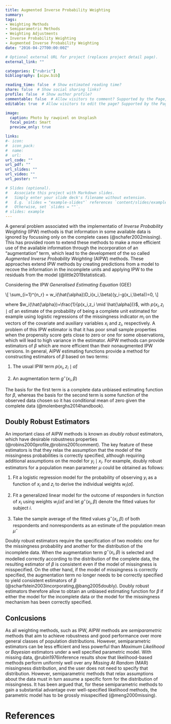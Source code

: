 ```yaml
---
title: Augmented Inverse Probability Weighting
summary: 
tags:
- Weighting Methods
- Semiparametric Methods
- Weighting Adjustments
- Inverse Probability Weighting
- Augmented Inverse Probability Weighting
date: "2016-04-27T00:00:00Z"

# Optional external URL for project (replaces project detail page).
external_link: ""

categories: ["rubric"]
bibliography: [aipw.bib]

reading_time: false  # Show estimated reading time?
share: false  # Show social sharing links?
profile: false  # Show author profile?
commentable: false  # Allow visitors to comment? Supported by the Page, Post, and Docs content types.
editable: true  # Allow visitors to edit the page? Supported by the Page, Post, and Docs content types.

image:
  caption: Photo by rawpixel on Unsplash
  focal_point: Smart
  preview_only: true

links:
#- icon: 
#  icon_pack: 
#  name: 
#  url: 
url_code: ""
url_pdf: ""
url_slides: ""
url_video: ""
url_poster: ""

# Slides (optional).
#   Associate this project with Markdown slides.
#   Simply enter your slide deck's filename without extension.
#   E.g. `slides = "example-slides"` references `content/slides/example-slides.md`.
#   Otherwise, set `slides = ""`.
# slides: example
---
```


A general problem associated with the implementatio of *Inverse Probability Weighting* (IPW) methods is that information in some available data is ignored by focussing only on the complete cases (@schafer2002missing). This has provided room to extend these methods to make a more efficient use of the available information through the incorporation of an "augmentation" term, which lead to the development of the so called *Augmented Inverse Probability Weighting* (AIPW) methods. These approaches extend IPW methods by creating predictions from a model to recove the information in the incomplete units and applying IPW to the residuals from the model (@little2019statistical).   

Considering the IPW *Generalised Estimating Equation* (GEE) 

\\[
\\sum\_{i=1}\^{n\_r} = w\_i(\\hat{\\alpha})D\_i(x\_i,\\beta)(y\_i-g(x\_i,\\beta))=0,
\\]

where $w_i(\hat{\alpha})=\frac{1}{p(x_i,z_i \mid \hat{\alpha})}$, with $p(x_i,z_i \mid \hat{\alpha})$ an estimate of the probability of being a complete unit estimated for example using logistic regressions of the missingness indicator $m_i$ on the vectors of the covariate and auxiliary variables $x_i$ and $z_i$, respectively. A problem of this IPW estimator is that it has poor small sample properties when the propensity score gets close to zero or one for some observations, which will lead to high variance in the estimator. AIPW methods can provide estimators of $\beta$ which are more efficient than their nonaugmented IPW versions. In general, AIPW estimating functions provide a method for constructing estimators of $\beta$ based on two terms:

1. The usual IPW term $p(x_i,z_i \mid \hat{\alpha})$

2. An augmentation term $g^\star(x_i,\beta)$

The basis for the first term is a complete data unbiased estimating function for $\beta$, whereas the basis for the second term is some function of the observed data chosen so it has conditional mean of zero given the complete data (@molenberghs2014handbook).

## Doubly Robust Estimators

An important class of AIPW methods is known as *doubly robust* estimators, which have desirable robustness properties (@robins2000profile,@robins2001comment). The key feature of these estimators is that they relax the assumption that the model of the missingness probabilities is correctly specified, although requiring additional assumptions on the model for $y_i \mid x_i$. For example, doubly robust estimators for a population mean parameter $\mu$ could be obtained as follows:

1. Fit a logistic regression model for the probability of observing $y_i$ as a function of $x_i$ and $z_i$ to derive the individual weights $w_i(\hat{\alpha})$.

2. Fit a generalized linear model for the outcome of responders in function of $x_i$ using weights $w_i(\hat{\alpha})$ and let $g^\star(x_i,\beta)$ denote the fitted values for subject $i$.

3. Take the sample average of the fitted values $g^\star(x_i,\beta)$ of both respondents and nonrespondents as an estimate of the population mean $\hat{\mu}$

Doubly robust estimators require the specification of two models: one for the missingness probability and another for the distribution of the incomplete data. When the augmentation term $g^\star(x_i,\beta)$ is selected and modelled correctly according to the distribution of the complete data, the resulting estimator of $\beta$ is consistent even if the model of missingness is misspecified. On the other hand, if the model of missingness is correctly specified, the augmentation term no longer needs to be correctly specified to yield consistent estimators of $\beta$ (@scharfstein2003incorporating,@bang2005doubly). Doubly robust estimators therefore allow to obtain an unbiased estimating function for $\beta$ if either the model for the incomplete data or the model for the missingness mechanism has been correctly specified.

## Conlcusions

As all weighting methods, such as IPW, AIPW methods are *semiparametric* methods that aim to achieve robustness and good performance over more general classes of population distributions. However, semiparametric estimators can be less efficient and less powerful than *Maximum Likelihood* or *Bayesian* estimators under a well specified parametric model. With missing data, @rubin1976inference results show that likelihood-based methods perform uniformly well over any *Missing At Random* (MAR) missingness distribution, and the user does not need to specify that distribution. However, semiparametric methods that relax assumptions about the data must in turn assume a specific form for the distribution of missingness. It has been argued that, for these semiparametric methods to gain a substantial advantage over well-specified likelihood methods, the parametric model has to be grossly misspecified (@meng2000missing).



# References
